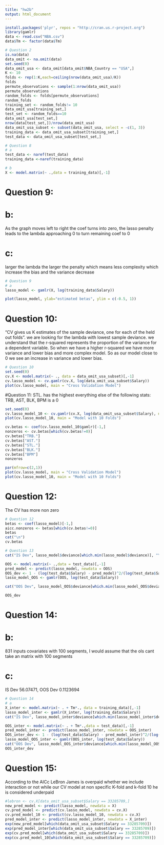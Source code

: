```yaml
---
title: "hw2b"
output: html_document
---
```

```r
install.packages('plyr', repos = "http://cran.us.r-project.org")
library(gamlr)
data <- read.csv("NBA.csv")
data$Tm <- factor(data$Tm)

# Question 2
is.na(data)
data_omit <- na.omit(data)
set.seed(0)
data_omit_usa <- data_omit[data_omit$NBA_Country == "USA",]
K <- 10
folds <- rep(1:K,each=ceiling(nrow(data_omit_usa)/K))
folds
permute_observations <- sample(1:nrow(data_omit_usa))
permute_observations
random_folds <- folds[permute_observations]
random_folds
training_set <- random_folds!= 10
data_omit_usa[training_set,]
test_set <- random_folds==10
data_omit_usa[test_set,]
nrow(data[test_set,])/nrow(data_omit_usa)
data_omit_usa_subset <- subset(data_omit_usa, select = -c(1, 3))
training_data <- data_omit_usa_subset[training_set,]
test_data <- data_omit_usa_subset[test_set,]
```

```r
# Question 8
# a
test_data <- naref(test_data)
training_data <-naref(training_data)

# b
X <- model.matrix(~ .,data = training_data)[,-1]
```

# Question 9:

# b:
As the graph moves left to right the coef turns into zero, the lasso penalty leads to the lambda approaching 0 to turn remaining coef to 0 

# c:
larger the lambda the larger the penalty which means less complexity which increase the bias and the variance decrease 

```r
# Question 9
# a
lasso_model <- gamlr(X, log(training_data$Salary))

plot(lasso_model, ylab="estimated betas", ylim = c(-0.5, 1))

```

# Question 10:
"CV gives us K estimates of the sample deviance, one for each of the held out folds". we are looking for the lambda with lowest sample deviance. we understand that the r-squared represents the proportion of the variance for a dependent variable. So when we have a higher r-squared we have more variance and lower bias and more complex model. So as our model close to 0 we see an increase in variance and lower bias.

```r
# Question 10
set.seed(0)
cv.X <- model.matrix(~ ., data = data_omit_usa_subset)[,-1]
cv.lasso_model <- cv.gamlr(cv.X, log(data_omit_usa_subset$Salary))
plot(cv.lasso_model, main = "Cross Validation Model")

```

#Question 11:
STL. has the highest everything else of the following stats: TRB, AST, BLK, BPM is a 0

```r
set.seed(0)
cv.lasso_model_10 <- cv.gamlr(cv.X, log(data_omit_usa_subset$Salary), nfold = 10)
plot(cv.lasso_model_10, main = "Model with 10 Folds")

cv.betas <- coef(cv.lasso_model_10$gamlr)[-1,]
nonzeros <- cv.betas[which(cv.betas!=0)]
cv.betas["TRB."]
cv.betas["AST."]
cv.betas["STL."]
cv.betas["BLK."]
cv.betas["BPM"]
nonzeros

par(mfrow=c(2,1))
plot(cv.lasso_model, main = "Cross Validation Model")
plot(cv.lasso_model_10, main = "Model with 10 Folds")

```

# Question 12:
The CV has more non zero

```r
# Question 12
betas <- coef(lasso_model)[-1,]
aicc.nonzeros <- betas[which(cv.betas!=0)]
betas
cat("\n")
cv.betas

```



```r
# Question 13
cat("IS Dev", lasso_model$deviance[which.min(lasso_model$deviance)], "\n", sep = " ")

OOS <- model.matrix(~ .,data = test_data)[,-1]
pred_model <- predict(lasso_model, newdata = OOS)
OOS_dev <- 1 - (log(test_data$Salary) - pred_model)^2/(log(test_data$Salary) - mean(log(training_data$Salary)))
lasso_model_OOS <- gamlr(OOS, log(test_data$Salary))

cat("OOS Dev", lasso_model_OOS$deviance[which.min(lasso_model_OOS$deviance)], "or" , mean(OOS_dev), "\n", sep = " ")

OOS_dev

```

# Question 14:

# b:
831 inputs covariates with 100 segments, I would assume that the ols cant take an matrix with 100 segments 

# c:
IS Dev 56.07471, OOS Dev 0.1123694 

```r
# Question 14
# a
X_inter <- model.matrix(~ . + Tm*., data = training_data)[,-1]
lasso_model_inter <- gamlr(X_inter, log(training_data$Salary))
cat("IS Dev", lasso_model_inter$deviance[which.min(lasso_model_inter$deviance)], "\n", sep = " ")

OOS_inter <- model.matrix(~ . + Tm*.,data = test_data)[,-1]
pred_model_inter <- predict(lasso_model_inter, newdata = OOS_inter)
OOS_inter_dev <- 1 - (log(test_data$Salary) - pred_model_inter)^2/(log(test_data$Salary) - mean(log(training_data$Salary)))
lasso_model_OOS_inter <- gamlr(OOS_inter, log(test_data$Salary))
cat("OOS Dev", lasso_model_OOS_inter$deviance[which.min(lasso_model_OOS_inter$deviance)], "or", mean(OOS_inter_dev),"\n", sep = " ")
OOS_inter_dev

```

# Question 15:
According to the AICc LeBron James is overpaid whether we include interaction or not while our CV model at non specific K-fold and k-fold 10 he is considered underpaid
```r
#lebron <- cv.X[data_omit_usa_subset$Salary == 33285709,]
new_pred_model <- predict(lasso_model, newdata = X)
cv.pred_model <- predict(cv.lasso_model, newdata = cv.X)
cv.pred_model_10 <- predict(cv.lasso_model_10, newdata = cv.X)
pred_model_inter <- predict(lasso_model_inter, newdata = X_inter)
exp(new_pred_model[which(data_omit_usa_subset$Salary == 33285709)])
exp(pred_model_inter[which(data_omit_usa_subset$Salary == 33285709)])
exp(cv.pred_model[which(data_omit_usa_subset$Salary == 33285709)])
exp(cv.pred_model_10[which(data_omit_usa_subset$Salary == 33285709)])
```